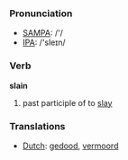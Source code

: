 === Pronunciation ===
*[[w:SAMPA|SAMPA]]: /'/
*[[w:IPA|IPA]]: /'sleɪn/

=== Verb ===

'''slain'''

# past participle of to [[slay]]

=== Translations ===
*[[Dutch]]: [[gedood]], [[vermoord]]